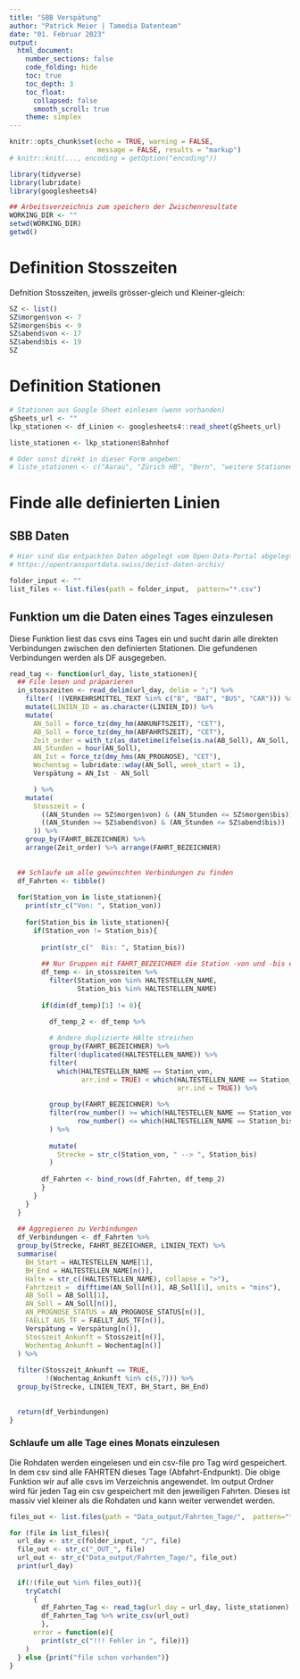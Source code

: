 ---
title: "SBB Verspätung"
author: "Patrick Meier | Tamedia Datenteam"
date: "01. Februar 2023"
output:
  html_document:
    number_sections: false
    code_folding: hide
    toc: true
    toc_depth: 3
    toc_float:
      collapsed: false
      smooth_scroll: true
    theme: simplex
---
```{r setup, include=FALSE}
knitr::opts_chunk$set(echo = TRUE, warning = FALSE,
                      message = FALSE, results = "markup")
# knitr::knit(..., encoding = getOption("encoding")) 
```

```{r}
library(tidyverse)
library(lubridate)
library(googlesheets4)
```

```{r}
## Arbeitsverzeichnis zum speichern der Zwischenresultate
WORKING_DIR <- ""
setwd(WORKING_DIR)
getwd()
```


# Definition Stosszeiten
Defnition Stosszeiten, jeweils grösser-gleich und Kleiner-gleich:
```{r}
SZ <- list()
SZ$morgen$von <- 7
SZ$morgen$bis <- 9
SZ$abend$von <- 17
SZ$abend$bis <- 19
SZ
```


# Definition Stationen

```{r}

# Stationen aus Google Sheet einlesen (wenn vorhanden)
gSheets_url <- ""
lkp_stationen <- df_Linien <- googlesheets4::read_sheet(gSheets_url)

liste_stationen <- lkp_stationen$Bahnhof

# Oder sonst direkt in dieser Form angeben:
# liste_stationen <- c("Aarau", "Zürich HB", "Bern", "weitere Stationen")
```


# Finde alle definierten Linien

## SBB Daten
```{r}
# Hier sind die entpackten Daten abgelegt vom Open-Data-Portal abgelegt (achtung, hoher Platzbedarf!)
# https://opentransportdata.swiss/de/ist-daten-archiv/

folder_input <- ""
list_files <- list.files(path = folder_input,  pattern="*.csv")
```


## Funktion um die Daten eines Tages einzulesen
Diese Funktion liest das csvs eins Tages ein und sucht darin alle direkten Verbindungen zwischen den definierten Stationen. Die gefundenen Verbindungen werden als DF ausgegeben.
```{r}
read_tag <- function(url_day, liste_stationen){
  ## File lesen und präparieren
  in_stosszeiten <- read_delim(url_day, delim = ";") %>% 
    filter( !(VERKEHRSMITTEL_TEXT %in% c("B", "BAT", "BUS", "CAR"))) %>% 
    mutate(LINIEN_ID = as.character(LINIEN_ID)) %>%
    mutate(
      AN_Soll = force_tz(dmy_hm(ANKUNFTSZEIT), "CET"),
      AB_Soll = force_tz(dmy_hm(ABFAHRTSZEIT), "CET"),
      Zeit_order = with_tz(as_datetime(ifelse(is.na(AB_Soll), AN_Soll, AB_Soll)), "CET"),
      AN_Stunden = hour(AN_Soll),
      AN_Ist = force_tz(dmy_hms(AN_PROGNOSE), "CET"),
      Wochentag = lubridate::wday(AN_Soll, week_start = 1),
      Verspätung = AN_Ist - AN_Soll

      ) %>%
    mutate(
      Stosszeit = (
        ((AN_Stunden >= SZ$morgen$von) & (AN_Stunden <= SZ$morgen$bis)) |
        ((AN_Stunden >= SZ$abend$von) & (AN_Stunden <= SZ$abend$bis))
      )) %>%
    group_by(FAHRT_BEZEICHNER) %>% 
    arrange(Zeit_order) %>% arrange(FAHRT_BEZEICHNER) 
  
  
  ## Schlaufe um alle gewünschten Verbindungen zu finden
  df_Fahrten <- tibble()
  
  for(Station_von in liste_stationen){
    print(str_c("Von: ", Station_von))
    
    for(Station_bis in liste_stationen){
      if(Station_von != Station_bis){
        
        print(str_c("  Bis: ", Station_bis))
        
        ## Nur Gruppen mit FAHRT_BEZEICHNER die Station -von und -bis enthalten
        df_temp <- in_stosszeiten %>%
          filter(Station_von %in% HALTESTELLEN_NAME,
                 Station_bis %in% HALTESTELLEN_NAME)
        
        if(dim(df_temp)[1] != 0){
          
          df_temp_2 <- df_temp %>% 

          # Andere duplizierte HAlte streichen
          group_by(FAHRT_BEZEICHNER) %>%
          filter(!duplicated(HALTESTELLEN_NAME)) %>% 
          filter(
            which(HALTESTELLEN_NAME == Station_von,
                  arr.ind = TRUE) < which(HALTESTELLEN_NAME == Station_bis,
                                          arr.ind = TRUE)) %>% 
  
          group_by(FAHRT_BEZEICHNER) %>%
          filter(row_number() >= which(HALTESTELLEN_NAME == Station_von, arr.ind = TRUE),
                 row_number() <= which(HALTESTELLEN_NAME == Station_bis, arr.ind = TRUE)
          ) %>%
            
          mutate(
            Strecke = str_c(Station_von, " --> ", Station_bis)
          ) 
  
        df_Fahrten <- bind_rows(df_Fahrten, df_temp_2)
        }
      }
    }
  }
  
  ## Aggregieren zu Verbindungen
  df_Verbindungen <- df_Fahrten %>% 
  group_by(Strecke, FAHRT_BEZEICHNER, LINIEN_TEXT) %>% 
  summarise(
    BH_Start = HALTESTELLEN_NAME[1],
    BH_End = HALTESTELLEN_NAME[n()],
    Halte = str_c((HALTESTELLEN_NAME), collapse = ">"),
    Fahrtzeit =  difftime(AN_Soll[n()], AB_Soll[1], units = "mins"),
    AB_Soll = AB_Soll[1],
    AN_Soll = AN_Soll[n()],
    AN_PROGNOSE_STATUS = AN_PROGNOSE_STATUS[n()],
    FAELLT_AUS_TF = FAELLT_AUS_TF[n()],
    Verspätung = Verspätung[n()],
    Stosszeit_Ankunft = Stosszeit[n()],
    Wochentag_Ankunft = Wochentag[n()]
  ) %>% 
    
  filter(Stosszeit_Ankunft == TRUE,
         !(Wochentag_Ankunft %in% c(6,7))) %>%
  group_by(Strecke, LINIEN_TEXT, BH_Start, BH_End)
  
  
  return(df_Verbindungen)
}
```


### Schlaufe um alle Tage eines Monats einzulesen
Die Rohdaten werden eingelesen und ein csv-file pro Tag wird gespeichert. In dem csv sind alle FAHRTEN dieses Tage (Abfahrt-Endpunkt). Die obige Funktion wir auf alle csvs im Verzeichnis angewendet. Im output Ordner wird für jeden Tag ein csv gespeichert mit den jeweiligen Fahrten. Dieses ist massiv viel kleiner als die Rohdaten und kann weiter verwendet werden. 
```{r}

files_out <- list.files(path = "Data_output/Fahrten_Tage/",  pattern="*.csv")

for (file in list_files){
  url_day <- str_c(folder_input, "/", file)
  file_out <- str_c("_OUT_", file)
  url_out <- str_c("Data_output/Fahrten_Tage/", file_out)
  print(url_day)
  
  if(!(file_out %in% files_out)){
    tryCatch(
      {
        df_Fahrten_Tag <- read_tag(url_day = url_day, liste_stationen)
        df_Fahrten_Tag %>% write_csv(url_out)
        },
      error = function(e){
        print(str_c("!!! Fehler in ", file))}
    )
  } else {print("file schon vorhanden")}
}
```

